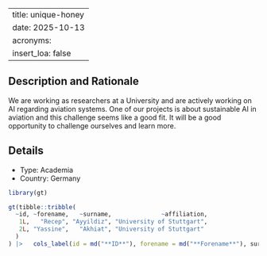
---
title: unique-honey
date: 2025-10-13
acronyms:
  insert_loa: false
---

## Description and Rationale

We are working as researchers at a University and are actively working on AI regarding aviation systems. One of our projects is about sustainable AI in aviation and this challenge seems like a good fit. It will be a good opportunity to challenge ourselves and learn more.

## Details

* Type: Academia
* Country: Germany

```r
library(gt)

gt(tibble::tribble(
  ~id, ~forename,   ~surname,              ~affiliation,
   1L,   "Recep", "Ayyildiz", "University of Stuttgart",
   2L, "Yassine",   "Akhiat", "University of Stuttgart"
  )
) |>   cols_label(id = md("**ID**"), forename = md("**Forename**"), surname ~ md("**Surname**"), affiliation ~ md("**Affiliation**"))
```
